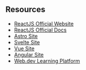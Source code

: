 ## Resources

- <a class='hover:underline' href="https://reactjs.org/docs/getting-started.html" target="_blank">ReactJS Official Website</a>
- <a class='hover:underline' href="https://beta.reactjs.org/" target="_blank">ReactJS Official Docs</a>
- <a class='hover:underline' href="https://astro.build/" target="_blank">Astro Site</a>
- <a class='hover:underline' href="https://svelte.dev/" target="_blank">Svelte Site</a>
- <a class='hover:underline' href="https://vuejs.org/" target="_blank">Vue Site</a>
- <a class='hover:underline' href="https://angular.io/" target="_blank">Angular Site</a>
- <a class='hover:underline' href="https://web.dev/learn/" target="_blank">Web.dev Learning Platform</a>

